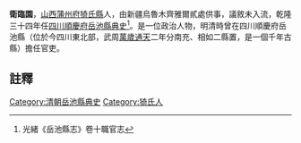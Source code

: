 {{明清人物信息框
| 姓名 =衛臨園
| 最高職務 = [[四川|四川]][[岳池縣|岳池縣]][[典史|典史]]
| 國家 = 大清
| 籍貫 = [[山西|山西]][[蒲州府|蒲州府]][[猗氏縣|猗氏縣]]
| 字號 =
| 出生日期 = ？年？月？日
| 逝世日期 = ？年？月？日
| 墓葬 = 
| 配偶 =  
| 親屬 = 曾祖、祖、父，母
| 出身 =新疆烏魯木齊雅爾貳處供事議敘未入流 
| 著作 =  
*
}}
'''衛臨園'''{{BD|？年||？年||}}，[[山西|山西]][[蒲州府|蒲州府]][[猗氏縣|猗氏縣]]人，由新疆烏魯木齊雅爾貳處供事，議敘未入流，乾隆三十四年任[[四川|四川]][[順慶府|順慶府]][[岳池縣|岳池縣]][[典史|典史]]<ref>光緒《岳池縣志》卷十職官志</ref>。是一位政治人物，明清時曾在四川順慶府岳池縣（位於今四川東北部，武周[[萬歲通天|萬歲通天]]二年分南充、相如二縣置，是一個千年古縣）擔任官吏。
==註釋==
{{reflist}}
{{清朝人物小作品}}
[[Category:清朝岳池縣典史|Category:清朝岳池縣典史]]
[[Category:猗氏人|Category:猗氏人]]